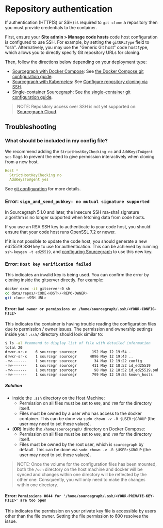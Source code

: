 # Repository authentication

If authentication (HTTP(S) or SSH) is required to `git clone` a repository then you must provide credentials to the container.

First, ensure your **Site admin > Manage code hosts** code host configuration is configured to use SSH. For example, by setting the `gitURLType` field to "ssh". Alternatively, you may use the "Generic Git host" code host type, which allows you to directly specify Git repository URLs for cloning.

Then, follow the directions below depending on your deployment type:

- [Sourcegraph with Docker Compose](/admin/deploy/docker-compose/): See [the Docker Compose git configuration guide](/admin/deploy/docker-compose/#git-configuration).
- [Sourcegraph with Kubernetes](/admin/deploy/kubernetes/): See [Configure repository cloning via SSH](/admin/deploy/kubernetes/configure#ssh-for-cloning).
- [Single-container Sourcegraph](/admin/deploy/docker-single-container/): See [the single-container git configuration guide](/admin/deploy/docker-single-container/#git-configuration-and-authentication).

>NOTE: Repository access over SSH is not yet supported on [Sourcegraph Cloud](/cloud/).

## Troubleshooting

### What should be included in my config file?

We recommend adding the `StrictHostKeyChecking no` and `AddKeysToAgent yes` flags to prevent the need to give permission interactively when cloning from a new host.

```yaml
Host *
  StrictHostKeyChecking no
  AddKeysToAgent yes
```

See [git configuration](/admin/repo/git_config) for more details.

### Error: `sign_and_send_pubkey: no mutual signature supported`

In Sourcegraph 5.1.0 and later, the insecure SSH rsa-sha1 signature algorithm is no longer supported when fetching data from code hosts.

If you use an RSA SSH key to authenticate to your code host, you should ensure that your code host runs OpenSSL 7.2 or newer.

If it is not possible to update the code host, you should generate a new ed25519 SSH key to use for authentication. This can be achieved by running `ssh-keygen -t ed25519`, and [configuring Sourcegraph](https://docs.sourcegraph.com/admin/repo/git_config) to use this new key.

### Error: `Host key verification failed`

This indicates an invalid key is being used. You can confirm the error by cloning inside the gitserver directly. For example:

```bash
docker exec -it gitserver-0 sh
cd data/repos/<CODE-HOST>/<REPO-OWNER>
git clone <SSH-URL>
```

#### Error: `Bad owner or permissions on /home/sourcegraph/.ssh/<YOUR-CONFIG-FILE>`

This indicates the container is having trouble reading the configuration files due to permission / owner issues.
The permission and ownership settings inside your `.ssh/` directory should look similar to:
```bash
$ ls -al #command to display list of file with detailed information
total 20
drwxr-xr-x    6 sourcegr sourcegr       192 May 12 19:54 .
drwxr-sr-x    1 sourcegr sourcegr      4096 May 12 19:43 ..
-rw-------    1 sourcegr sourcegr        34 May 12 19:22 config
-rw-------    1 sourcegr sourcegr       411 May 12 18:52 id_ed25519
-rw-------    1 sourcegr sourcegr        98 May 12 18:52 id_ed25519.pub
-rw-------    1 sourcegr sourcegr       799 May 12 19:54 known_hosts
```

##### Solution

- Inside the `.ssh` directory on the Host Machine:
  - Permission on all files must be set to `600`, and `700` for the directory itself.
  - Files must be owned by a user who has access to the docker container. This can be done via `sudo chown -v -R $USER:$GROUP` (the user may need to set these values).
- (**OR**) Inside the `/home/sourcegraph/` directory on Docker Compose:
  - Permission on all files must be set to `600`, and `700` for the directory itself.
  - Files must be owned by the root user, which is `sourcegraph` by default. This can be done via `sudo chown -v -R $USER:$GROUP` (the user may need to set these values).


>NOTE: Once the volume for the configuration files has been mounted, both the `/ssh` directory on the host machine and docker will be synced and changes within one directory will be reflected by the other one. Consquently, you will only need to make the changes within one directory.

#### Error: `Permissions 0644 for '/home/sourcegraph/.ssh/<YOUR-PRIVATE-KEY-FILE>' are too open`

This indicates the permission on your private key file is accessible by users other than the file owner. Setting the file permission to 600 resolves the issue.
